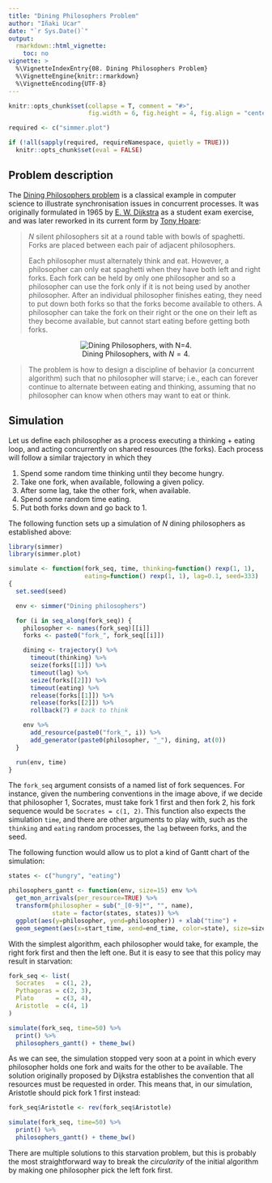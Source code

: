 ```yaml
---
title: "Dining Philosophers Problem"
author: "Iñaki Ucar"
date: "`r Sys.Date()`"
output: 
  rmarkdown::html_vignette:
    toc: no
vignette: >
  %\VignetteIndexEntry{08. Dining Philosophers Problem}
  %\VignetteEngine{knitr::rmarkdown}
  %\VignetteEncoding{UTF-8}
---
```


```r
knitr::opts_chunk$set(collapse = T, comment = "#>", 
                      fig.width = 6, fig.height = 4, fig.align = "center")

required <- c("simmer.plot")

if (!all(sapply(required, requireNamespace, quietly = TRUE)))
  knitr::opts_chunk$set(eval = FALSE)
```

## Problem description

The [Dining Philosophers problem](https://en.wikipedia.org/wiki/Dining_philosophers_problem) is a classical example in computer science to illustrate synchronisation issues in concurrent processes. It was originally formulated in 1965 by [E. W. Dijkstra](https://en.wikipedia.org/wiki/Edsger_W._Dijkstra) as a student exam exercise, and was later reworked in its current form by [Tony Hoare](https://en.wikipedia.org/wiki/Tony_Hoare):

> $N$ silent philosophers sit at a round table with bowls of spaghetti. Forks are placed between each pair of adjacent philosophers. 
>
> Each philosopher must alternately think and eat. However, a philosopher can only eat spaghetti when they have both left and right forks. Each fork can be held by only one philosopher and so a philosopher can use the fork only if it is not being used by another philosopher. After an individual philosopher finishes eating, they need to put down both forks so that the forks become available to others. A philosopher can take the fork on their right or the one on their left as they become available, but cannot start eating before getting both forks.

<div style="text-align:center">

![Dining Philosophers, with $N=4$.](includes/philosophers.png)

</div>

> The problem is how to design a discipline of behavior (a concurrent algorithm) such that no philosopher will starve; i.e., each can forever continue to alternate between eating and thinking, assuming that no philosopher can know when others may want to eat or think.

## Simulation

Let us define each philosopher as a process executing a thinking + eating loop, and acting concurrently on shared resources (the forks). Each process will follow a similar trajectory in which they

1. Spend some random time thinking until they become hungry.
2. Take one fork, when available, following a given policy.
3. After some lag, take the other fork, when available.
4. Spend some random time eating.
5. Put both forks down and go back to 1.

The following function sets up a simulation of $N$ dining philosophers as established above:

```r
library(simmer)
library(simmer.plot)

simulate <- function(fork_seq, time, thinking=function() rexp(1, 1),
                     eating=function() rexp(1, 1), lag=0.1, seed=333)
{
  set.seed(seed)

  env <- simmer("Dining philosophers")

  for (i in seq_along(fork_seq)) {
    philosopher <- names(fork_seq)[[i]]
    forks <- paste0("fork_", fork_seq[[i]])

    dining <- trajectory() %>%
      timeout(thinking) %>%
      seize(forks[[1]]) %>%
      timeout(lag) %>%
      seize(forks[[2]]) %>%
      timeout(eating) %>%
      release(forks[[1]]) %>%
      release(forks[[2]]) %>%
      rollback(7) # back to think

    env %>%
      add_resource(paste0("fork_", i)) %>%
      add_generator(paste0(philosopher, "_"), dining, at(0))
  }

  run(env, time)
}
```

The `fork_seq` argument consists of a named list of fork sequences. For instance, given the numbering conventions in the image above, if we decide that philosopher 1, Socrates, must take fork 1 first and then fork 2, his fork sequence would be `Socrates = c(1, 2)`. This function also expects the simulation `time`, and there are other arguments to play with, such as the `thinking` and `eating` random processes, the `lag` between forks, and the seed.

The following function would allow us to plot a kind of Gantt chart of the simulation:

```r
states <- c("hungry", "eating")

philosophers_gantt <- function(env, size=15) env %>%
  get_mon_arrivals(per_resource=TRUE) %>%
  transform(philosopher = sub("_[0-9]*", "", name),
            state = factor(states, states)) %>%
  ggplot(aes(y=philosopher, yend=philosopher)) + xlab("time") +
  geom_segment(aes(x=start_time, xend=end_time, color=state), size=size)
```

With the simplest algorithm, each philosopher would take, for example, the right fork first and then the left one. But it is easy to see that this policy may result in starvation:

```r
fork_seq <- list(
  Socrates   = c(1, 2),
  Pythagoras = c(2, 3),
  Plato      = c(3, 4),
  Aristotle  = c(4, 1)
)

simulate(fork_seq, time=50) %>%
  print() %>%
  philosophers_gantt() + theme_bw()
```

As we can see, the simulation stopped very soon at a point in which every philosopher holds one fork and waits for the other to be available. The solution originally proposed by Dijkstra establishes the convention that all resources must be requested in order. This means that, in our simulation, Aristotle should pick fork 1 first instead:

```r
fork_seq$Aristotle <- rev(fork_seq$Aristotle)

simulate(fork_seq, time=50) %>%
  print() %>%
  philosophers_gantt() + theme_bw()
```

There are multiple solutions to this starvation problem, but this is probably the most straightforward way to break the *circularity* of the initial algorithm by making one philosopher pick the left fork first.
